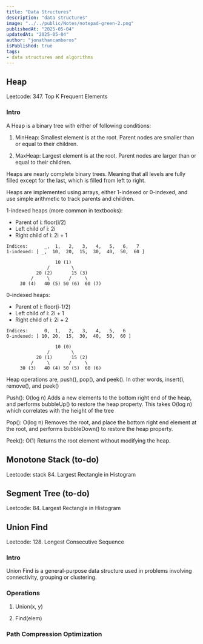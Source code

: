 ```yaml
---
title: "Data Structures"
description: "data structures"
image: "../../public/Notes/notepad-green-2.png"
publishedAt: "2025-05-04"
updatedAt: "2025-05-04" 
author: "jonathancamberos"
isPublished: true
tags: 
- data structures and algorithms
---
```


## Heap

Leetcode: 347. Top K Frequent Elements

### Intro
A Heap is a binary tree with either of following conditions:

1. MinHeap: Smallest element is at the root. Parent nodes are smaller than or equal to their children. 

2. MaxHeap: Largest element is at the root. Parent nodes are larger than or equal to their children.

Heaps are nearly complete binary trees. Meaning that all levels are fully filled
except for the last, which is filled from left to right.

Heaps are implemented using arrays, either 1-indexed or 0-indexed, and use simple arithmetic to track parents and children.

1-indexed heaps (more common in textbooks):
- Parent of i: floor(i/2)
- Left child of i: 2i
- Right child of i: 2i + 1

```
Indices:      _,  1,   2,   3,   4,   5,   6,   7
1-indexed: [ _,  10,  20,  15,  30,  40,  50,  60 ]

                  10 (1)
               /        \
           20 (2)       15 (3)
         /     \       /     \
     30 (4)   40 (5) 50 (6)  60 (7)
```

0-indexed heaps:
- Parent of i: floor(i-1/2)
- Left child of i: 2i + 1
- Right child of i: 2i + 2

```
Indices:      0,  1,   2,   3,   4,   5,   6
0-indexed: [ 10, 20,  15,  30,  40,  50,  60 ]

                  10 (0)
               /        \
           20 (1)       15 (2)
         /     \       /     \
     30 (3)   40 (4) 50 (5)  60 (6)
```


Heap operations are, push(), pop(), and peek().
In other words, insert(), remove(), and peek()

Push(): O(log n)
Adds a new elements to the bottom right end of the heap, and performs bubbleUp()
to restore the heap property.
This takes O(log n) which correlates with the height of the tree

Pop(): O(log n)
Removes the root, and place the bottom right end element at the root, and performs bubbleDown()
to restore the heap property.

Peek(): O(1)
Returns the root element without modifying the heap.


## Monotone Stack (to-do)

Leetcode: stack 84. Largest Rectangle in Histogram


## Segment Tree (to-do)

Leetcode: 84. Largest Rectangle in Histogram


## Union Find

Leetcode: 128. Longest Consecutive Sequence

### Intro

Union Find is a general-purpose data structure
used in problems involving connectivity, grouping or clustering.

### Operations

1. Union(x, y)

2. Find(elem)


### Path Compression Optimization